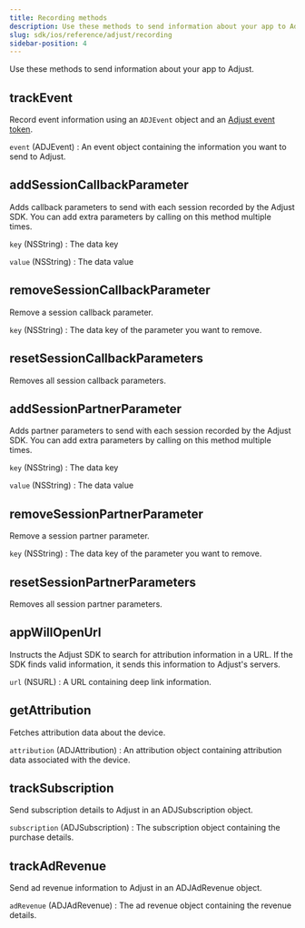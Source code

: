 ```yaml
---
title: Recording methods
description: Use these methods to send information about your app to Adjust.
slug: sdk/ios/reference/adjust/recording
sidebar-position: 4
---
```


Use these methods to send information about your app to Adjust.

<Function>

## trackEvent

Record event information using an `ADJEvent` object and an [Adjust event token](https://help.adjust.com/en/article/add-events#add-event).

<slot slot="signature">


<TrackEventSig />

</slot>

<slot slot="snippet">


<TrackEvent />

</slot>

<slot slot="parameters">

`event` (ADJEvent)
: An event object containing the information you want to send to Adjust.

</slot>

</Function>

<Function>

## addSessionCallbackParameter

Adds callback parameters to send with each session recorded by the Adjust SDK. You can add extra parameters by calling on this method multiple times.

<slot slot="signature">


<AddSessionCallbackParameterSig />

</slot>

<slot slot="snippet">


<AddSessionCallbackParameter />

</slot>

<slot slot="parameters">

`key` (NSString)
: The data key

`value` (NSString)
: The data value

</slot>

</Function>

<Function>

## removeSessionCallbackParameter

Remove a session callback parameter.

<slot slot="signature">


<RemoveSessionCallbackParameterSig />

</slot>

<slot slot="snippet">


<RemoveSessionCallbackParameter />

</slot>

<slot slot="parameters">

`key` (NSString)
: The data key of the parameter you want to remove.

</slot>

</Function>

<Function>

## resetSessionCallbackParameters

Removes all session callback parameters.

<slot slot="signature">


<ResetSessionCallbackParametersSig />

</slot>

<slot slot="snippet">


<ResetSessionCallbackParameters />

</slot>

</Function>

<Function>

## addSessionPartnerParameter

Adds partner parameters to send with each session recorded by the Adjust SDK. You can add extra parameters by calling on this method multiple times.

<slot slot="signature">


<AddSessionPartnerParameterSig />

</slot>

<slot slot="snippet">


<AddSessionPartnerParameter />

</slot>

<slot slot="parameters">

`key` (NSString)
: The data key

`value` (NSString)
: The data value

</slot>

</Function>

<Function>

## removeSessionPartnerParameter

Remove a session partner parameter.

<slot slot="signature">


<RemoveSessionPartnerParameterSig />

</slot>

<slot slot="snippet">


<RemoveSessionPartnerParameter />

</slot>

<slot slot="parameters">

`key` (NSString)
: The data key of the parameter you want to remove.

</slot>

</Function>

<Function>

## resetSessionPartnerParameters

Removes all session partner parameters.

<slot slot="signature">


<ResetSessionPartnerParametersSig />

</slot>

<slot slot="snippet">


<ResetSessionPartnerParameters />

</slot>

</Function>

<Function>

## appWillOpenUrl

Instructs the Adjust SDK to search for attribution information in a URL. If the SDK finds valid information, it sends this information to Adjust's servers.

<slot slot="signature">


<AppWillOpenUrlSig />

</slot>

<slot slot="snippet">


<AppWillOpenUrl />

</slot>

<slot slot="parameters">

`url` (NSURL)
: A URL containing deep link information.

</slot>

</Function>

<Function>

## getAttribution

Fetches attribution data about the device.

<slot slot="signature">


<AttributionSig />

</slot>

<slot slot="snippet">


<Attribution />

</slot>

<slot slot="returns">

`attribution` (ADJAttribution)
: An attribution object containing attribution data associated with the device.

</slot>

</Function>

<Function>

## trackSubscription

Send subscription details to Adjust in an ADJSubscription object.

<slot slot="signature">


<TrackSubscription />

</slot>

<slot slot="snippet">


<TrackSubscription />

</slot>

<slot slot="parameters">

`subscription` (ADJSubscription)
: The subscription object containing the purchase details.

</slot>

</Function>

<Function>

## trackAdRevenue

Send ad revenue information to Adjust in an ADJAdRevenue object.

<slot slot="signature">


<TrackAdRevenueSig />

</slot>

<slot slot="snippet">


<TrackAdRevenue />

</slot>

<slot slot="parameters">

`adRevenue` (ADJAdRevenue)
: The ad revenue object containing the revenue details.

</slot>

</Function>
